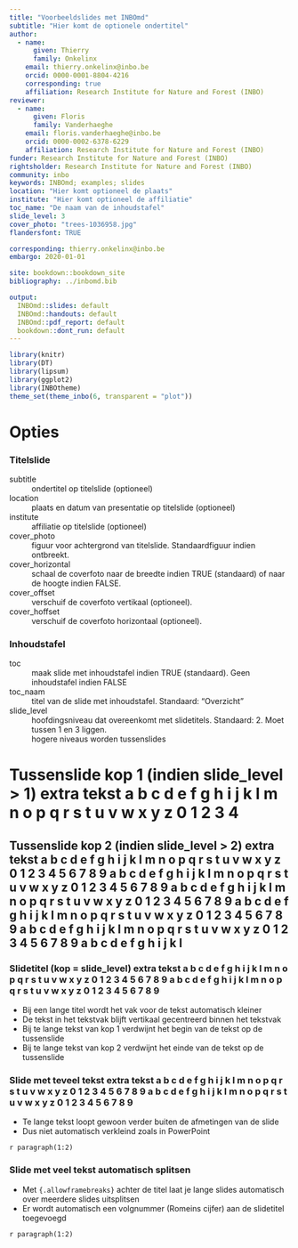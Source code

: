 ```yaml
--- 
title: "Voorbeeldslides met INBOmd"
subtitle: "Hier komt de optionele ondertitel"
author: 
  - name:
      given: Thierry
      family: Onkelinx
    email: thierry.onkelinx@inbo.be
    orcid: 0000-0001-8804-4216
    corresponding: true
    affiliation: Research Institute for Nature and Forest (INBO)
reviewer:
  - name:
      given: Floris
      family: Vanderhaeghe
    email: floris.vanderhaeghe@inbo.be
    orcid: 0000-0002-6378-6229
    affiliation: Research Institute for Nature and Forest (INBO)
funder: Research Institute for Nature and Forest (INBO)
rightsholder: Research Institute for Nature and Forest (INBO)
community: inbo
keywords: INBOmd; examples; slides
location: "Hier komt optioneel de plaats"
institute: "Hier komt optioneel de affiliatie"
toc_name: "De naam van de inhoudstafel"
slide_level: 3
cover_photo: "trees-1036958.jpg"
flandersfont: TRUE

corresponding: thierry.onkelinx@inbo.be
embargo: 2020-01-01

site: bookdown::bookdown_site
bibliography: ../inbomd.bib

output:
  INBOmd::slides: default
  INBOmd::handouts: default
  INBOmd::pdf_report: default
  bookdown::dont_run: default
---
```


```r
library(knitr)
library(DT)
library(lipsum)
library(ggplot2)
library(INBOtheme)
theme_set(theme_inbo(6, transparent = "plot"))
```

# Opties

### Titelslide

subtitle
  ~ ondertitel op titelslide (optioneel)
  
location
  ~ plaats en datum van presentatie op titelslide (optioneel)
  
institute
  ~ affiliatie op titelslide (optioneel)

cover_photo
  ~ figuur voor achtergrond van titelslide. Standaardfiguur indien ontbreekt.
  
cover_horizontal
  ~ schaal de coverfoto naar de breedte indien TRUE (standaard) of naar de hoogte indien FALSE.

cover_offset
  ~ verschuif de coverfoto vertikaal (optioneel).

cover_hoffset
  ~ verschuif de coverfoto horizontaal (optioneel).

### Inhoudstafel

toc
  ~ maak slide met inhoudstafel indien TRUE (standaard). Geen inhoudstafel indien FALSE
  
toc_naam
  ~ titel van de slide met inhoudstafel. Standaard: "Overzicht"

slide_level
  ~ hoofdingsniveau dat overeenkomt met slidetitels. Standaard: 2. Moet tussen 1 en 3 liggen.
  ~ hogere niveaus worden tussenslides

# Tussenslide kop 1 (indien slide_level > 1) extra tekst a b c d e f g h i j k l m n o p q r s t u v w x y z 0 1 2 3 4

## Tussenslide kop 2 (indien slide_level > 2) extra tekst a b c d e f g h i j k l m n o p q r s t u v w x y z 0 1 2 3 4 5 6 7 8 9 a b c d e f g h i j k l m n o p q r s t u v w x y z 0 1 2 3 4 5 6 7 8 9  a b c d e f g h i j k l m n o p q r s t u v w x y z 0 1 2 3 4 5 6 7 8 9 a b c d e f g h i j k l m n o p q r s t u v w x y z 0 1 2 3 4 5 6 7 8 9 a b c d e f g h i j k l m n o p q r s t u v w x y z 0 1 2 3 4 5 6 7 8 9 a b c d e f g h i j k l

### Slidetitel (kop = slide_level) extra tekst a b c d e f g h i j k l m n o p q r s t u v w x y z 0 1 2 3 4 5 6 7 8 9 a b c d e f g h i j k l m n o p q r s t u v w x y z 0 1 2 3 4 5 6 7 8 9

- Bij een lange titel wordt het vak voor de tekst automatisch kleiner
- De tekst in het tekstvak blijft vertikaal gecentreerd binnen het tekstvak
- Bij te lange tekst van kop 1 verdwijnt het begin van de tekst op de tussenslide
- Bij te lange tekst van kop 2 verdwijnt het einde van de tekst op de tussenslide

### Slide met teveel tekst extra tekst a b c d e f g h i j k l m n o p q r s t u v w x y z 0 1 2 3 4 5 6 7 8 9 a b c d e f g h i j k l m n o p q r s t u v w x y z 0 1 2 3 4 5 6 7 8 9

- Te lange tekst loopt gewoon verder buiten de afmetingen van de slide
- Dus niet automatisch verkleind zoals in PowerPoint

`r paragraph(1:2)`

### Slide met veel tekst automatisch splitsen {.allowframebreaks}

- Met   `{.allowframebreaks}` achter de titel laat je lange slides automatisch over meerdere slides uitsplitsen
- Er wordt automatisch een volgnummer (Romeins cijfer) aan de slidetitel toegevoegd

`r paragraph(1:2)`
